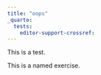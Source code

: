 ```yaml
---
title: "oops"
_quarto:
  tests:
    editor-support-crossref: 
---
```


This is a test.

::: {#exr-a-b}
This is a named exercise.
:::
